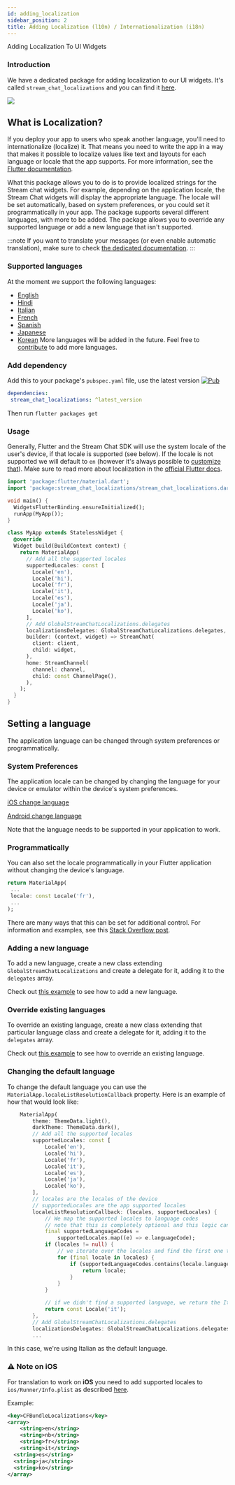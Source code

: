 ```yaml
---
id: adding_localization
sidebar_position: 2
title: Adding Localization (l10n) / Internationalization (i18n)
---
```


Adding Localization To UI Widgets

### Introduction

We have a dedicated package for adding localization to our UI widgets. It's called `stream_chat_localizations` and you can find it [here](https://pub.dev/packages/stream_chat_localizations).

![](../assets/localization_support.jpg)

## What is Localization?

If you deploy your app to users who speak another language, you'll need to internationalize (localize) it. That means you need to write the app in a way that makes it possible to localize values like text and layouts for each language or locale that the app supports. For more information, see the [Flutter documentation](https://flutter.dev/docs/development/accessibility-and-localization/internationalization).

What this package allows you to do is to provide localized strings for the Stream chat widgets. For example, depending on the application locale, the Stream Chat widgets will display the appropriate language. The locale will be set automatically, based on system preferences, or you could set it programmatically in your app. The package supports several different languages, with more to be added. The package allows you to override any supported language or add a new language that isn't supported.

:::note
If you want to translate your messages (or even enable automatic translation), make sure to check [the dedicated documentation](https://getstream.io/chat/docs/flutter-dart/translation/?language=dart).
:::

### Supported languages

At the moment we support the following languages:
- [English](https://github.com/GetStream/stream-chat-flutter/blob/master/packages/stream_chat_localizations/lib/src/stream_chat_localizations_en.dart)
- [Hindi](https://github.com/GetStream/stream-chat-flutter/blob/master/packages/stream_chat_localizations/lib/src/stream_chat_localizations_hi.dart)
- [Italian](https://github.com/GetStream/stream-chat-flutter/blob/master/packages/stream_chat_localizations/lib/src/stream_chat_localizations_it.dart)
- [French](https://github.com/GetStream/stream-chat-flutter/blob/master/packages/stream_chat_localizations/lib/src/stream_chat_localizations_fr.dart)
- [Spanish](https://github.com/GetStream/stream-chat-flutter/blob/master/packages/stream_chat_localizations/lib/src/stream_chat_localizations_es.dart)
- [Japanese](https://github.com/GetStream/stream-chat-flutter/blob/master/packages/stream_chat_localizations/lib/src/stream_chat_localizations_ja.dart)
- [Korean](https://github.com/GetStream/stream-chat-flutter/blob/master/packages/stream_chat_localizations/lib/src/stream_chat_localizations_ko.dart)
More languages will be added in the future. Feel free to [contribute](https://github.com/GetStream/stream-chat-flutter/blob/master/CONTRIBUTING.md) to add more languages.

### Add dependency

Add this to your package's `pubspec.yaml` file, use the latest version [![Pub](https://img.shields.io/pub/v/stream_chat_localizations.svg)](https://pub.dartlang.org/packages/stream_chat_localizations)
```yaml
dependencies:
 stream_chat_localizations: ^latest_version
```

Then run `flutter packages get`

### Usage

Generally, Flutter and the Stream Chat SDK will use the system locale of the user's device, if that locale is supported (see below). If the locale is not supported we will default to `en` (however it's always possible to [customize that](#changing-the-default-language)).
Make sure to read more about localization in the [official Flutter docs](https://flutter.dev/docs/development/accessibility-and-localization/internationalization).

```dart
import 'package:flutter/material.dart';
import 'package:stream_chat_localizations/stream_chat_localizations.dart';

void main() {
  WidgetsFlutterBinding.ensureInitialized();
  runApp(MyApp());
}

class MyApp extends StatelessWidget {
  @override
  Widget build(BuildContext context) {
    return MaterialApp(
      // Add all the supported locales
      supportedLocales: const [
        Locale('en'),
        Locale('hi'),
        Locale('fr'),
        Locale('it'),
        Locale('es'),
        Locale('ja'),
        Locale('ko'),
      ],
      // Add GlobalStreamChatLocalizations.delegates
      localizationsDelegates: GlobalStreamChatLocalizations.delegates,
      builder: (context, widget) => StreamChat(
        client: client,
        child: widget,
      ),
      home: StreamChannel(
        channel: channel,
        child: const ChannelPage(),
      ),
    );
  }
}
```

## Setting a language
The application language can be changed through system preferences or programmatically.

### System Preferences
The application locale can be changed by changing the language for your device or emulator within the device's system preferences.

[iOS change language](https://support.apple.com/en-us/HT204031)

[Android change language](https://support.google.com/websearch/answer/3333234?co=GENIE.Platform%3DAndroid&hl=en)

Note that the language needs to be supported in your application to work.

### Programmatically
You can also set the locale programmatically in your Flutter application without changing the device's language.

```dart
return MaterialApp(
 ...
 locale: const Locale('fr'),
 ...
);
```

There are many ways that this can be set for additional control. For information and examples, see this [Stack Overflow post](https://stackoverflow.com/questions/49441212/flutter-multi-lingual-application-how-to-override-the-locale).

### Adding a new language

To add a new language, create a new class extending `GlobalStreamChatLocalizations` and create a delegate for it, adding it to the `delegates` array.

Check out [this example](https://github.com/GetStream/stream-chat-flutter/blob/master/packages/stream_chat_localizations/example/lib/add_new_lang.dart) to see how to add a new language.

### Override existing languages

To override an existing language, create a new class extending that particular language class and create a delegate for it, adding it to the `delegates` array.

Check out [this example](https://github.com/GetStream/stream-chat-flutter/blob/master/packages/stream_chat_localizations/example/lib/override_lang.dart) to see how to override an existing language.

### Changing the default language

To change the default language you can use the `MaterialApp.localeListResolutionCallback` property.
Here is an example of how that would look like:

```dart
    MaterialApp(
        theme: ThemeData.light(),
        darkTheme: ThemeData.dark(),
        // Add all the supported locales
        supportedLocales: const [
            Locale('en'),
            Locale('hi'),
            Locale('fr'),
            Locale('it'),
            Locale('es'),
            Locale('ja'),
            Locale('ko'),
        ],
        // locales are the locales of the device
        // supportedLocales are the app supported locales
        localeListResolutionCallback: (locales, supportedLocales) {
            // We map the supported locales to language codes
            // note that this is completely optional and this logic can be changed as you like
            final supportedLanguageCodes =
                supportedLocales.map((e) => e.languageCode);
            if (locales != null) {
                // we iterate over the locales and find the first one that is supported
                for (final locale in locales) {
                    if (supportedLanguageCodes.contains(locale.languageCode)) {
                        return locale;
                    }
                }
            }

            // if we didn't find a supported language, we return the Italian language
            return const Locale('it');
        },
        // Add GlobalStreamChatLocalizations.delegates
        localizationsDelegates: GlobalStreamChatLocalizations.delegates,
        ...

```

In this case, we're using Italian as the default language.

### ⚠️ Note on **iOS**

For translation to work on **iOS** you need to add supported locales to 
`ios/Runner/Info.plist` as described [here](https://flutter.dev/docs/development/accessibility-and-localization/internationalization#specifying-supportedlocales).

Example:

```xml
<key>CFBundleLocalizations</key>
<array>
	<string>en</string>
	<string>nb</string>
	<string>fr</string>
	<string>it</string>
  <string>es</string>
  <string>ja</string>
  <string>ko</string>
</array>
```
